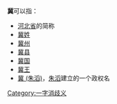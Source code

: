 '''冀'''可以指：

* [[河北省|河北省]]的简称
* [[冀姓|冀姓]]
* [[冀州|冀州]]
* [[冀县|冀县]]
* [[冀国|冀国]]
* [[冀王|冀王]]
* [[冀_(朱滔)|冀 (朱滔)]]，[[朱滔|朱滔]]建立的一个政权名
{{消歧义|一字消歧义}}

[[Category:一字消歧义|Category:一字消歧义]]